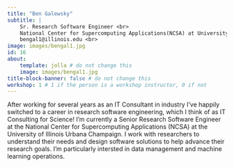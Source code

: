 ```yaml
---
title: "Ben Galewsky"
subtitle: |
    Sr. Research Software Engineer <br> 
    National Center for Supercomputing Applications(NCSA) at University of Illinois Urbana Champaign <br>
    bengal1@illinois.edu <br>
image: images/bengal1.jpg
id: 16
about:
    template: jolla # do not change this
    image: images/bengal1.jpg
title-block-banner: false # do not change this
workshop: 1 # 1 if the person is a workshop instructor, 0 if not
---
```


After working for several years as an IT Consultant in industry I've happily switched
to a career in research software engineering, which I think of as IT Consulting for Science! I'm currently a Senior Research Software Engineer at the National Center for Supercomputing Applications (NCSA) at the University of Illinois Urbana Champaign. I work with researchers to understand their needs and design software solutions to help advance their research goals. I'm particularly intersted in data management and machine learning operations.
